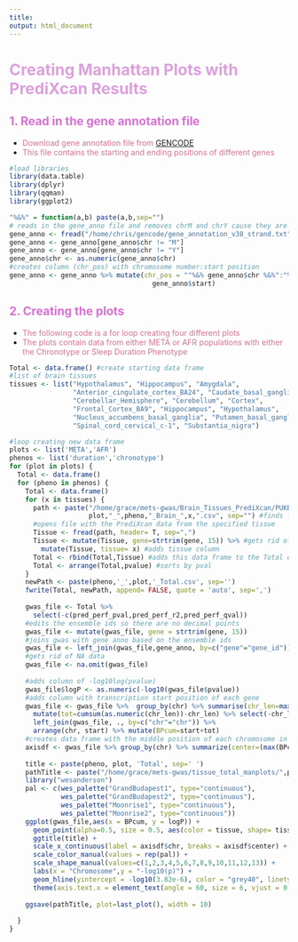 ```yaml
---
title: 
output: html_document
---
```


# <span style="color: plum"> Creating Manhattan Plots with PrediXcan Results </span>

## <span style="color: orchid"> 1. Read in the gene annotation file </span>

* <span style="color: palevioletred"> Download gene annotation file from</span> [GENCODE](https://www.gencodegenes.org/human/)
* <span style="color: palevioletred"> This file contains the starting and ending positions of different genes </span>

```r
#load libraries
library(data.table)
library(dplyr)
library(qqman)
library(ggplot2)

"%&%" = function(a,b) paste(a,b,sep="")
# reads in the gene_anno file and removes chrM and chrY cause they are not numeric 
gene_anno <- fread("/home/chris/gencode/gene_annotation_v38_strand.txt", header = T, sep=' ') 
gene_anno <- gene_anno[gene_anno$chr != "M"]
gene_anno <- gene_anno[gene_anno$chr != "Y"]
gene_anno$chr <- as.numeric(gene_anno$chr)
#creates column (chr_pos) with chromosome number:start position
gene_anno <- gene_anno %>% mutate(chr_pos = ""%&% gene_anno$chr %&%":"%&% 
                                    gene_anno$start)
```

## <span style="color: orchid"> 2. Creating the plots   </span>
* <span style="color: palevioletred"> The following code is a for loop creating four different plots </span>
* <span style="color: palevioletred"> The plots contain data from either META or AFR populations with either the Chronotype or Sleep Duration Phenotype </span>
```r
Total <- data.frame() #create starting data frame
#list of brain tissues
tissues <- list("Hypothalamus", "Hippocampus", "Amygdala", 
                "Anterior_cingulate_cortex_BA24", "Caudate_basal_ganglia",
                "Cerebellar_Hemisphere", "Cerebellum", "Cortex", 
                "Frontal_Cortex_BA9", "Hippocampus", "Hypothalamus", 
                "Nucleus_accumbens_basal_ganglia", "Putamen_basal_ganglia", 
                "Spinal_cord_cervical_c-1", "Substantia_nigra")

#loop creating new data frame 
plots <- list('META','AFR')
phenos <- list('duration','chronotype')
for (plot in plots) {
  Total <- data.frame()
  for (pheno in phenos) {
    Total <- data.frame()
    for (x in tissues) {
      path <- paste("/home/grace/mets-gwas/Brain_Tissues_PrediXcan/PUKBB_", 
                    plot,"_",pheno,"_Brain_",x,".csv", sep="") #finds file with specified tissue
      #opens file with the PrediXcan data from the specified tissue
      Tissue <- fread(path, header= T, sep=",") 
      Tissue <- mutate(Tissue, gene=strtrim(gene, 15)) %>% #gets rid of the decimal point
        mutate(Tissue, tissue= x) #adds tissue column
      Total <- rbind(Total,Tissue) #adds this data frame to the Total data frame
      Total <- arrange(Total,pvalue) #sorts by pval
    }
    newPath <- paste(pheno,'_',plot,'_Total.csv', sep='')
    fwrite(Total, newPath, append= FALSE, quote = 'auto', sep=',')
    
    gwas_file <- Total %>% 
      select(-c(pred_perf_pval,pred_perf_r2,pred_perf_qval)) 
    #edits the ensemble ids so there are no decimal points
    gwas_file <- mutate(gwas_file, gene = strtrim(gene, 15))
    #joins gwas with gene anno based on the ensemble ids
    gwas_file <- left_join(gwas_file,gene_anno, by=c("gene"="gene_id")) 
    #gets rid of NA data
    gwas_file <- na.omit(gwas_file)
    
    #adds column of -log10log(pvalue)
    gwas_file$logP <- as.numeric(-log10(gwas_file$pvalue))
    #adds column with transcription start position of each gene
    gwas_file <- gwas_file %>%  group_by(chr) %>% summarise(chr_len=max(start)) %>% 
      mutate(tot=cumsum(as.numeric(chr_len))-chr_len) %>% select(-chr_len) %>% 
      left_join(gwas_file, ., by=c("chr"="chr")) %>% 
      arrange(chr, start) %>% mutate(BPcum=start+tot)
    #creates data frame with the middle position of each chromosome in the "center" column
    axisdf <- gwas_file %>% group_by(chr) %>% summarize(center=(max(BPcum) + min(BPcum))/2)
   
    title <- paste(pheno, plot, 'Total', sep=' ')
    pathTitle <- paste("/home/grace/mets-gwas/tissue_total_manplots/",pheno,'_',plot,'_Total.png',sep='')
    library("wesanderson")
    pal <- c(wes_palette("GrandBudapest1", type="continuous"),
             wes_palette("GrandBudapest2", type="continuous"), 
             wes_palette("Moonrise1", type="continuous"),  
             wes_palette("Moonrise2", type="continuous"))
    ggplot(gwas_file,aes(x = BPcum, y = logP)) + 
      geom_point(alpha=0.5, size = 0.5, aes(color = tissue, shape= tissue), show.legend=TRUE) + 
      ggtitle(title) + 
      scale_x_continuous(label = axisdf$chr, breaks = axisdf$center) + 
      scale_color_manual(values = rep(pal)) + 
      scale_shape_manual(values=c(1,2,3,4,5,6,7,8,9,10,11,12,13)) +
      labs(x = "Chromosome",y = "-log10(p)") + 
      geom_hline(yintercept = -log10(3.82e-6), color = "grey40", linetype = "dashed") + 
      theme(axis.text.x = element_text(angle = 60, size = 6, vjust = 0.5), legend.text= element_text(size=6))
    
    ggsave(pathTitle, plot=last_plot(), width = 10)
    
  }
}
```
